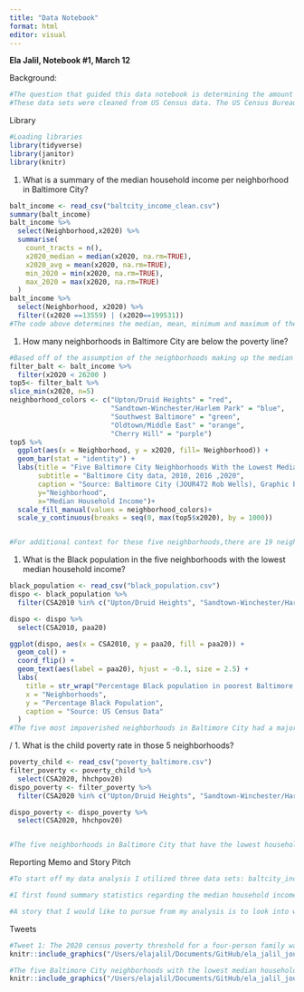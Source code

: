 ```yaml
---
title: "Data Notebook"
format: html
editor: visual
---
```


**Ela Jalil, Notebook #1, March 12**

Background:

```r
#The question that guided this data notebook is determining the amount of children living in poverty in Baltimore City, analyzing it along racial and geographic lines. I will be using two data sets for this project: one called baltcity_income_clean that gives the median household income of each neighborhood in Baltimore City. I will also be using black_population to help determine the Black population in each CSA of Baltimore City.
#These data sets were cleaned from US Census data. The US Census Bureau conducts a study every 10 years which counts every resident in the United States, with the most recent one being in 2020. 
```

Library

```r
#Loading libraries
library(tidyverse)
library(janitor)
library(knitr)
```

1.  What is a summary of the median household income per neighborhood in Baltimore City?

```r
balt_income <- read_csv("baltcity_income_clean.csv")
summary(balt_income)
balt_income %>%
  select(Neighborhood,x2020) %>% 
  summarise(
    count_tracts = n(),
    x2020_median = median(x2020, na.rm=TRUE),
    x2020_avg = mean(x2020, na.rm=TRUE),
    min_2020 = min(x2020, na.rm=TRUE),
    max_2020 = max(x2020, na.rm=TRUE)
  ) 
balt_income %>%
  select(Neighborhood, x2020) %>% 
  filter((x2020 ==13559) | (x2020==199531))
#The code above determines the median, mean, minimum and maximum of the median household income of neighborhoods in Baltimore in 2020. The median is $49,875, the mean is $56,311.21, the minimum is $13,559 (which is associated with Upton/Druid Heights) and the maximum income is $199,531 (which is associated with North Baltimore/Guilford/Homeland). I will be looking at the racial makeup of these neighborhoods in later code. 

```

1.  How many neighborhoods in Baltimore City are below the poverty line? 

```r
#Based off of the assumption of the neighborhoods making up the median household income being within a four person family,two parents and two children,  with the poverty threshold being $26,200. This was determined by the Census poverty threshold for 2020. 
filter_balt <- balt_income %>% 
  filter(x2020 < 26200 )
top5<- filter_balt %>% 
slice_min(x2020, n=5)
neighborhood_colors <- c("Upton/Druid Heights" = "red",
                         "Sandtown-Winchester/Harlem Park" = "blue",
                         "Southwest Baltimore" = "green",
                         "Oldtown/Middle East" = "orange",
                         "Cherry Hill" = "purple")
top5 %>% 
  ggplot(aes(x = Neighborhood, y = x2020, fill= Neighborhood)) +
  geom_bar(stat = "identity") +
  labs(title = "Five Baltimore City Neighborhoods With the Lowest Median Household Income", 
       subtitle = "Baltimore City data, 2010, 2016 ,2020",
       caption = "Source: Baltimore City (JOUR472 Rob Wells), Graphic by: Ela Jalil",
       y="Neighborhood",
       x="Median Household Income")+
  scale_fill_manual(values = neighborhood_colors)+
  scale_y_continuous(breaks = seq(0, max(top5$x2020), by = 1000))


#For additional context for these five neighborhoods,there are 19 neighborhoods in Baltimore City in 2020 that were below the poverty line. The five neighborhoods with the lowest household median income is Upton/ Druid Heights ($13,559), Sandtown-Winchester/Harlem Park ($13,963), Southwest Baltimore ($14,269), Oldtown/Middle East ($14,304), Cherry Hill ($14,349). The chart that I created shows the five Baltimore City neighborhoods with the lowest median household income. It is evident in this table that these neighborhoods are well in the poverty threshold. 
```

1.  What is the Black population in the five neighborhoods with the lowest median household income?

```r
black_population <- read_csv("black_population.csv")
dispo <- black_population %>%  
  filter(CSA2010 %in% c("Upton/Druid Heights", "Sandtown-Winchester/Harlem Park", "Southwest Baltimore", "Oldtown/Middle East", "Cherry Hill")) 

dispo <- dispo %>% 
  select(CSA2010, paa20) 

ggplot(dispo, aes(x = CSA2010, y = paa20, fill = paa20)) +
  geom_col() +
  coord_flip() +
  geom_text(aes(label = paa20), hjust = -0.1, size = 2.5) +
  labs(
    title = str_wrap("Percentage Black population in poorest Baltimore neighborhoods",width=40),
    x = "Neighborhoods",
    y = "Percentage Black Population",
    caption = "Source: US Census Data"
  )
#The five most impoverished neighborhoods in Baltimore City had a majority-Black population as of 2020. Sandtown-Winchester had a 92.5% Black population, Cherry Hill had a 89.1% Black population, Upton/Druid Heights had an 88% Black population, Oldtown/Middle East had a 77.5% Black population and Southwest Baltimore had a 75.2% Black population. 


```

/ 1. What is the child poverty rate in those 5 neighborhoods?

```r
poverty_child <- read_csv("poverty_baltimore.csv")
filter_poverty <- poverty_child %>% 
  select(CSA2020, hhchpov20)
dispo_poverty <- filter_poverty %>%  
  filter(CSA2020 %in% c("Upton/Druid Heights", "Sandtown-Winchester/Harlem Park", "Southwest Baltimore", "Oldtown/Middle East", "Cherry Hill"))

dispo_poverty <- dispo_poverty %>% 
  select(CSA2020, hhchpov20) 


#The five neighborhoods in Baltimore City that have the lowest household income and are below the 2020 poverty rate also have relatively high rates of childhood poverty. Oldtown/Middle East is the only neighborhood without a majority percentage of childhood poverty (48.6%), with Cherry Hill having a 51.2% childhood poverty rate, Southwest Baltimore having a 55.5% childhood poverty rate, Sandtown-Winchester/Harlem Park having a 60.5% childhood poverty rate, and Upton/Druid Heights having a 69.8% childhood poverty rate. 
```

Reporting Memo and Story Pitch

```r
#To start off my data analysis I utilized three data sets: baltcity_income_clean, black_population and poverty_child. The first data set was cleaned from the US Census Data, as it conducts a study every 10 years that gathers data on every resident of the United States. The second and third data sets were obtained from the Baltimore Neighborhood Alliance, which got its data from the American Community Survey. 

#I first found summary statistics regarding the median household income, which gave me the minimum value of $13,559, which I then filtered to determine that value was associated with Upton/Druid Heights. I then did some background research on what the poverty threshold is for a four-person household in 2020, which I found was $26,200. After running an analysis on the five neighborhoods with the lowest median household income, I determined that none of the neighborhoods even reached $20,000. I then determined the Black population and the child poverty rate of each neighborhood.  

#A story that I would like to pursue from my analysis is to look into why the racial breakdown of these poverty-ridden communities lean so heavily Black. Sandtown-Winchester/Harlem Park, which had a median household income of $13,693, had a Black population of 92.5% and a child poverty rate of 60.5%. After looking into this city, I learned that it is a historically Black neighborhood that has experienced a lot of unrest over the years - where most notably Freddie Gray grew up. A New York Times article “A Portrait of the Sandtown Neighborhood in Baltimore” described how many residents have abandoned the neighborhood due to poor living conditions. I would go into this neighborhood and interview residents that have lived in the area for years, to gain an understanding of what is causing these desolate conditions. Is it lack of resources or infrastructure - or are there systemic problems that are in place that are not conducive to a “quick fix”? Another neighborhood worth noting is Upton/Druid Heights which had the lowest median household income, with an 88% Black population and a 69.8% child poverty rate. According to Promise Heights this was the first Black neighborhood in Baltimore that has a lot of significance to the Black community. Promise Heights is an organization that is working to provide resources to families in Upton/Druid Heights in collaboration with the University of Maryland School of Social Work. This provides a link to UMD, as well as provides insight into the resources at play in this neighborhood. I would do this analysis on every single neighborhood in the top five poorest neighborhoods to get an accurate picture of the socioeconomic background that leads to these poverty ridden conditions. 
```

Tweets

```r
#Tweet 1: The 2020 census poverty threshold for a four-person family was $26,200. Five Baltimore City neighborhoods’ median income fell far below that, not even reaching $20,000. Upton/Druid Heights ranked the lowest, with an income of $13,559, an analysis shows. 
knitr::include_graphics("/Users/elajalil/Documents/GitHub/ela_jalil_jour472/data_notebook/images/img1.png")
```

```r
#The five Baltimore City neighborhoods with the lowest median household income all have a majority Black population, an analysis shows. Sandtown-Winchester/Harlem Park is a historically Black neighborhood that had a 92.4% Black population, and a median income of $13,963. 
knitr::include_graphics("/Users/elajalil/Documents/GitHub/ela_jalil_jour472/data_notebook/images/Rplot01.png")

```
